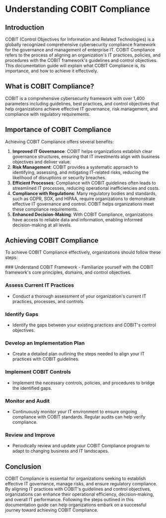 
# Understanding COBIT Compliance

## Introduction
COBIT (Control Objectives for Information and Related Technologies) is a globally recognized comprehensive cybersecurity compliance framework for the governance and management of enterprise IT. COBIT Compliance refers to the process of aligning an organization's IT practices, policies, and procedures with the COBIT framework's guidelines and control objectives. This documentation guide will explain what COBIT Compliance is, its importance, and how to achieve it effectively.

## What is COBIT Compliance?
COBIT is a comprehensive cybersecurity framework with over 1,400 parameters including guidelines, best practices, and control objectives that help organizations achieve effective IT governance, risk management, and compliance with regulatory requirements.

## Importance of COBIT Compliance
Achieving COBIT Compliance offers several benefits:

1. **Improved IT Governance**: COBIT helps organizations establish clear governance structures, ensuring that IT investments align with business objectives and deliver value.
2. **Risk Management**: COBIT provides a systematic approach to identifying, assessing, and mitigating IT-related risks, reducing the likelihood of disruptions or security breaches.
3. **Efficient Processes**: Compliance with COBIT guidelines often leads to streamlined IT processes, reducing operational inefficiencies and costs.
4. **Compliance with Regulations**: Many regulatory bodies and standards, such as GDPR, SOX, and HIPAA, require organizations to demonstrate effective IT governance and control. COBIT helps organizations meet these compliance requirements.
5. **Enhanced Decision-Making**: With COBIT Compliance, organizations have access to reliable data and information, enabling informed decision-making at all levels.

## Achieving COBIT Compliance
To achieve COBIT Compliance effectively, organizations should follow these steps:

<Steps>
### Understand COBIT Framework
   - Familiarize yourself with the COBIT framework's core principles, domains, and control objectives.

### Assess Current IT Practices
   - Conduct a thorough assessment of your organization's current IT practices, processes, and controls.

### Identify Gaps
   - Identify the gaps between your existing practices and COBIT's control objectives.

### Develop an Implementation Plan
   - Create a detailed plan outlining the steps needed to align your IT practices with COBIT guidelines.

### Implement COBIT Controls
   - Implement the necessary controls, policies, and procedures to bridge the identified gaps.

### Monitor and Audit
   - Continuously monitor your IT environment to ensure ongoing compliance with COBIT standards. Regular audits can help verify compliance.

### Review and Improve
   - Periodically review and update your COBIT Compliance program to adapt to changing business and IT landscapes.
</Steps>

## Conclusion
COBIT Compliance is essential for organizations seeking to establish effective IT governance, manage risks, and ensure regulatory compliance. By aligning IT practices with COBIT's guidelines and control objectives, organizations can enhance their operational efficiency, decision-making, and overall IT performance. Following the steps outlined in this documentation guide can help organizations embark on a successful journey toward achieving COBIT Compliance.
